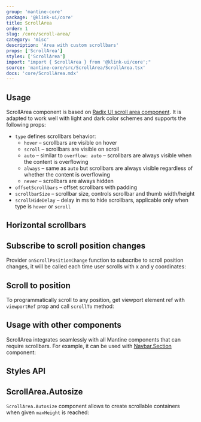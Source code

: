 ```yaml
---
group: 'mantine-core'
package: '@klink-ui/core'
title: ScrollArea
order: 1
slug: /core/scroll-area/
category: 'misc'
description: 'Area with custom scrollbars'
props: ['ScrollArea']
styles: ['ScrollArea']
import: "import { ScrollArea } from '@klink-ui/core';"
source: 'mantine-core/src/ScrollArea/ScrollArea.tsx'
docs: 'core/ScrollArea.mdx'
---
```



## Usage

ScrollArea component is based on [Radix UI scroll area component](https://www.radix-ui.com/docs/primitives/components/scroll-area).
It is adapted to work well with light and dark color schemes and supports the following props:

- `type` defines scrollbars behavior:
  - `hover` – scrollbars are visible on hover
  - `scroll` – scrollbars are visible on scroll
  - `auto` – similar to `overflow: auto` – scrollbars are always visible when the content is overflowing
  - `always` – same as `auto` but scrollbars are always visible regardless of whether the content is overflowing
  - `never` – scrollbars are always hidden
- `offsetScrollbars` – offset scrollbars with padding
- `scrollbarSize` – scrollbar size, controls scrollbar and thumb width/height
- `scrollHideDelay` – delay in ms to hide scrollbars, applicable only when type is `hover` or `scroll`

<Demo data={ScrollAreaDemos.configurator} />

## Horizontal scrollbars

<Demo data={ScrollAreaDemos.horizontal} />

## Subscribe to scroll position changes

Provider `onScrollPositionChange` function to subscribe to scroll position changes,
it will be called each time user scrolls with x and y coordinates:

<Demo data={ScrollAreaDemos.scrollPosition} />

## Scroll to position

To programmatically scroll to any position,
get viewport element ref with `viewportRef` prop and call `scrollTo` method:

<Demo data={ScrollAreaDemos.scrollTo} />

## Usage with other components

ScrollArea integrates seamlessly with all Mantine components that can require scrollbars.
For example, it can be used with [Navbar.Section](/core/app-shell/) component:

<Demo data={AppShellDemos.scrollbars} />

## Styles API

<Demo data={ScrollAreaDemos.stylesApi} />

## ScrollArea.Autosize

`ScrollArea.Autosize` component allows to create scrollable containers when given `maxHeight` is reached:

<Demo data={ScrollAreaDemos.maxHeight} />
